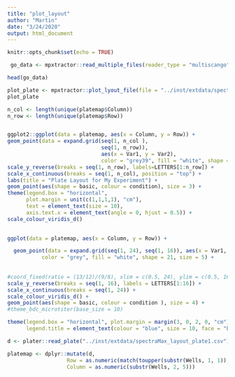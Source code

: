 ```yaml
---
title: "plot_layout"
author: "Martin"
date: "3/24/2020"
output: html_document
---
```


```r
knitr::opts_chunk$set(echo = TRUE)
```

```r
 go_data <- mpxtractor::read_multiple_files(reader_type = "multiscango", filesname = c("../inst/extdata/multiscanGO_1streading.txt", "../inst/extdata/multiscanGO_2ndreadings.txt"))

head(go_data)
```


```r
plot_plate <- mpxtractor::plot_lyout_file(file = "../inst/extdata/spectraMax_layout_plate1.csv", var_shape = "basic", var_colour = "condition", name_plate_layout = "Plate experiment")
plot_plate
```

```r
n_col <- length(unique(platemap$Column))
n_row <- length(unique(platemap$Row))


ggplot2::ggplot(data = platemap, aes(x = Column, y = Row)) +
geom_point(data = expand.grid(seq(1, n_col ), 
                              seq(1, n_row)), 
                              aes(x = Var1, y = Var2),
                              color = "grey39", fill = "white", shape = 21, size = 5) +
scale_y_reverse(breaks = seq(1, n_row), labels=LETTERS[1:n_row]) +
scale_x_continuous(breaks = seq(1, n_col), position = "top") +
labs(title = "Plate Layout for My Experiment") +
geom_point(aes(shape = basic, colour = condition), size = 3) +
theme(legend.box = "horizontal", 
      plot.margin = unit(c(1,1,1,1), "cm"),
      text = element_text(size = 10),
      axis.text.x = element_text(angle = 0, hjust = 0.5)) +
scale_colour_viridis_d()
    
```

```r
ggplot(data = platemap, aes(x = Column, y = Row)) +

  geom_point(data = expand.grid(seq(1, 24), seq(1, 16)), aes(x = Var1, y = Var2),
           color = "grey", fill = "white", shape = 21, size = 5) +
  
  
#coord_fixed(ratio = (13/12)/(9/8), xlim = c(0.5, 24), ylim = c(0.5, 16)) +
scale_y_reverse(breaks = seq(1, 16), labels = LETTERS[1:16]) +
scale_x_continuous(breaks = seq(1, 24)) +
scale_colour_viridis_d() +
geom_point(aes(shape = basic, colour = condition ), size = 4) +
#theme_bdc_microtiter(base_size = 10)

theme(legend.box = "horizontal", plot.margin = margin(3, 0, 2, 0, "cm"), 
      legend.title = element_text(colour = "blue", size = 10, face = "bold")) 

```


```r
d <- plater::read_plate("../inst/extdata/spectraMax_layout_plate1.csv")

platemap <- dplyr::mutate(d,
                   Row = as.numeric(match(toupper(substr(Wells, 1, 1)), LETTERS)),
                   Column = as.numeric(substr(Wells, 2, 5)))


```
